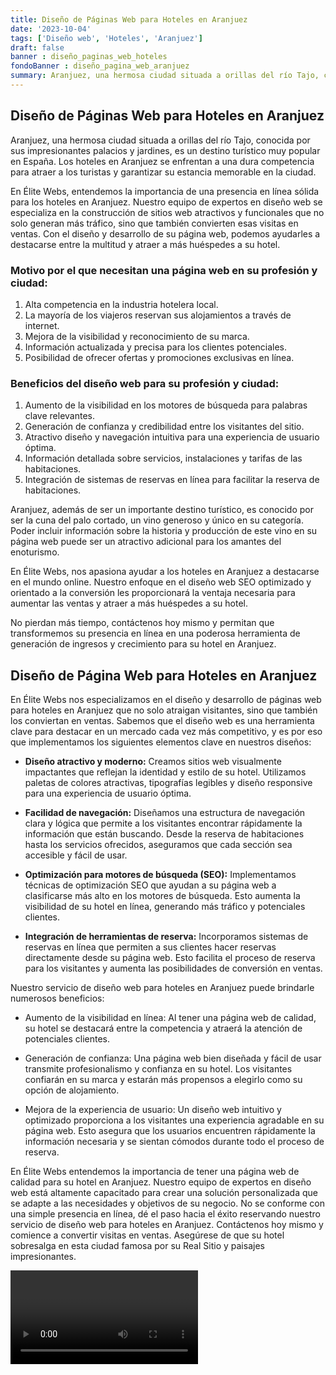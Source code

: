```yaml
---
title: Diseño de Páginas Web para Hoteles en Aranjuez
date: '2023-10-04'
tags: ['Diseño web', 'Hoteles', 'Aranjuez']
draft: false
banner : diseño_paginas_web_hoteles
fondoBanner : diseño_pagina_web_aranjuez
summary: Aranjuez, una hermosa ciudad situada a orillas del río Tajo, conocida por sus impresionantes palacios y jardines, es un destino turístico muy popular en España. Los hoteles en Aranjuez se enfrentan a una dura competencia para atraer a los turistas y garantizar su estancia memorable en la ciudad.
---
```


## Diseño de Páginas Web para Hoteles en Aranjuez

Aranjuez, una hermosa ciudad situada a orillas del río Tajo, conocida por sus impresionantes palacios y jardines, es un destino turístico muy popular en España. Los hoteles en Aranjuez se enfrentan a una dura competencia para atraer a los turistas y garantizar su estancia memorable en la ciudad.

En Élite Webs, entendemos la importancia de una presencia en línea sólida para los hoteles en Aranjuez. Nuestro equipo de expertos en diseño web se especializa en la construcción de sitios web atractivos y funcionales que no solo generan más tráfico, sino que también convierten esas visitas en ventas. Con el diseño y desarrollo de su página web, podemos ayudarles a destacarse entre la multitud y atraer a más huéspedes a su hotel.

### Motivo por el que necesitan una página web en su profesión y ciudad:

1. Alta competencia en la industria hotelera local.
2. La mayoría de los viajeros reservan sus alojamientos a través de internet.
3. Mejora de la visibilidad y reconocimiento de su marca.
4. Información actualizada y precisa para los clientes potenciales.
5. Posibilidad de ofrecer ofertas y promociones exclusivas en línea.

### Beneficios del diseño web para su profesión y ciudad:

1. Aumento de la visibilidad en los motores de búsqueda para palabras clave relevantes.
2. Generación de confianza y credibilidad entre los visitantes del sitio.
3. Atractivo diseño y navegación intuitiva para una experiencia de usuario óptima.
4. Información detallada sobre servicios, instalaciones y tarifas de las habitaciones.
5. Integración de sistemas de reservas en línea para facilitar la reserva de habitaciones.

Aranjuez, además de ser un importante destino turístico, es conocido por ser la cuna del palo cortado, un vino generoso y único en su categoría. Poder incluir información sobre la historia y producción de este vino en su página web puede ser un atractivo adicional para los amantes del enoturismo.

En Élite Webs, nos apasiona ayudar a los hoteles en Aranjuez a destacarse en el mundo online. Nuestro enfoque en el diseño web SEO optimizado y orientado a la conversión les proporcionará la ventaja necesaria para aumentar las ventas y atraer a más huéspedes a su hotel.

No pierdan más tiempo, contáctenos hoy mismo y permitan que transformemos su presencia en línea en una poderosa herramienta de generación de ingresos y crecimiento para su hotel en Aranjuez.

<GifSeo />

<Cta />

## Diseño de Página Web para Hoteles en Aranjuez

En Élite Webs nos especializamos en el diseño y desarrollo de páginas web para hoteles en Aranjuez que no solo atraigan visitantes, sino que también los conviertan en ventas. Sabemos que el diseño web es una herramienta clave para destacar en un mercado cada vez más competitivo, y es por eso que implementamos los siguientes elementos clave en nuestros diseños:

- **Diseño atractivo y moderno:** Creamos sitios web visualmente impactantes que reflejan la identidad y estilo de su hotel. Utilizamos paletas de colores atractivas, tipografías legibles y diseño responsive para una experiencia de usuario óptima.

- **Facilidad de navegación:** Diseñamos una estructura de navegación clara y lógica que permite a los visitantes encontrar rápidamente la información que están buscando. Desde la reserva de habitaciones hasta los servicios ofrecidos, aseguramos que cada sección sea accesible y fácil de usar.

- **Optimización para motores de búsqueda (SEO):** Implementamos técnicas de optimización SEO que ayudan a su página web a clasificarse más alto en los motores de búsqueda. Esto aumenta la visibilidad de su hotel en línea, generando más tráfico y potenciales clientes.

- **Integración de herramientas de reserva:** Incorporamos sistemas de reservas en línea que permiten a sus clientes hacer reservas directamente desde su página web. Esto facilita el proceso de reserva para los visitantes y aumenta las posibilidades de conversión en ventas.

Nuestro servicio de diseño web para hoteles en Aranjuez puede brindarle numerosos beneficios:

- Aumento de la visibilidad en línea: Al tener una página web de calidad, su hotel se destacará entre la competencia y atraerá la atención de potenciales clientes.

- Generación de confianza: Una página web bien diseñada y fácil de usar transmite profesionalismo y confianza en su hotel. Los visitantes confiarán en su marca y estarán más propensos a elegirlo como su opción de alojamiento.

- Mejora de la experiencia de usuario: Un diseño web intuitivo y optimizado proporciona a los visitantes una experiencia agradable en su página web. Esto asegura que los usuarios encuentren rápidamente la información necesaria y se sientan cómodos durante todo el proceso de reserva.

En Élite Webs entendemos la importancia de tener una página web de calidad para su hotel en Aranjuez. Nuestro equipo de expertos en diseño web está altamente capacitado para crear una solución personalizada que se adapte a las necesidades y objetivos de su negocio. No se conforme con una simple presencia en línea, dé el paso hacia el éxito reservando nuestro servicio de diseño web para hoteles en Aranjuez. Contáctenos hoy mismo y comience a convertir visitas en ventas. Asegúrese de que su hotel sobresalga en esta ciudad famosa por su Real Sitio y paisajes impresionantes.

<Video />

<CtaBot job='Hoteles' city='Aranjuez'/>

<Gmaps query='Aranjuez+españa+maps' />